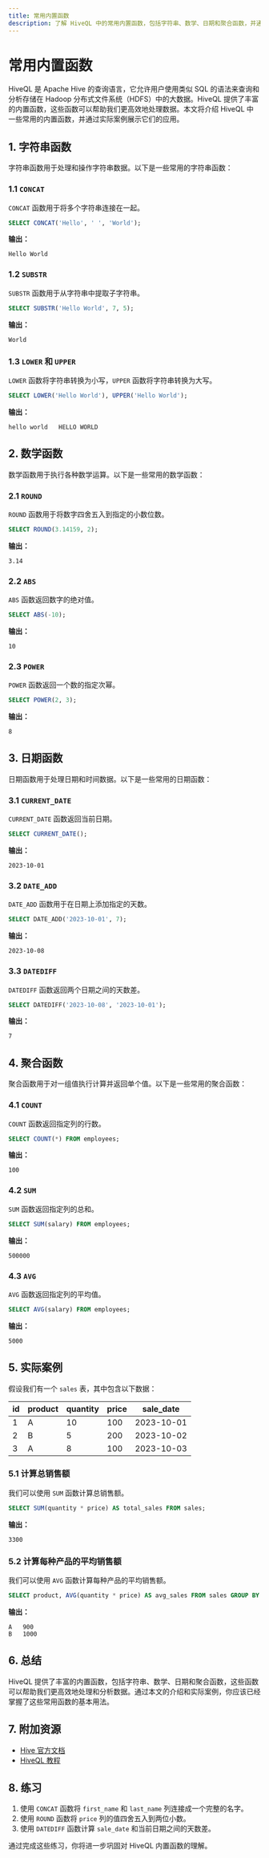 ```yaml
---
title: 常用内置函数
description: 了解 HiveQL 中的常用内置函数，包括字符串、数学、日期和聚合函数，并通过实际案例掌握其使用方法。
---
```


# 常用内置函数

HiveQL 是 Apache Hive 的查询语言，它允许用户使用类似 SQL 的语法来查询和分析存储在 Hadoop 分布式文件系统（HDFS）中的大数据。HiveQL 提供了丰富的内置函数，这些函数可以帮助我们更高效地处理数据。本文将介绍 HiveQL 中一些常用的内置函数，并通过实际案例展示它们的应用。

## 1. 字符串函数

字符串函数用于处理和操作字符串数据。以下是一些常用的字符串函数：

### 1.1 `CONCAT`

`CONCAT` 函数用于将多个字符串连接在一起。

```sql
SELECT CONCAT('Hello', ' ', 'World');
```

**输出：**
```
Hello World
```

### 1.2 `SUBSTR`

`SUBSTR` 函数用于从字符串中提取子字符串。

```sql
SELECT SUBSTR('Hello World', 7, 5);
```

**输出：**
```
World
```

### 1.3 `LOWER` 和 `UPPER`

`LOWER` 函数将字符串转换为小写，`UPPER` 函数将字符串转换为大写。

```sql
SELECT LOWER('Hello World'), UPPER('Hello World');
```

**输出：**
```
hello world   HELLO WORLD
```

## 2. 数学函数

数学函数用于执行各种数学运算。以下是一些常用的数学函数：

### 2.1 `ROUND`

`ROUND` 函数用于将数字四舍五入到指定的小数位数。

```sql
SELECT ROUND(3.14159, 2);
```

**输出：**
```
3.14
```

### 2.2 `ABS`

`ABS` 函数返回数字的绝对值。

```sql
SELECT ABS(-10);
```

**输出：**
```
10
```

### 2.3 `POWER`

`POWER` 函数返回一个数的指定次幂。

```sql
SELECT POWER(2, 3);
```

**输出：**
```
8
```

## 3. 日期函数

日期函数用于处理日期和时间数据。以下是一些常用的日期函数：

### 3.1 `CURRENT_DATE`

`CURRENT_DATE` 函数返回当前日期。

```sql
SELECT CURRENT_DATE();
```

**输出：**
```
2023-10-01
```

### 3.2 `DATE_ADD`

`DATE_ADD` 函数用于在日期上添加指定的天数。

```sql
SELECT DATE_ADD('2023-10-01', 7);
```

**输出：**
```
2023-10-08
```

### 3.3 `DATEDIFF`

`DATEDIFF` 函数返回两个日期之间的天数差。

```sql
SELECT DATEDIFF('2023-10-08', '2023-10-01');
```

**输出：**
```
7
```

## 4. 聚合函数

聚合函数用于对一组值执行计算并返回单个值。以下是一些常用的聚合函数：

### 4.1 `COUNT`

`COUNT` 函数返回指定列的行数。

```sql
SELECT COUNT(*) FROM employees;
```

**输出：**
```
100
```

### 4.2 `SUM`

`SUM` 函数返回指定列的总和。

```sql
SELECT SUM(salary) FROM employees;
```

**输出：**
```
500000
```

### 4.3 `AVG`

`AVG` 函数返回指定列的平均值。

```sql
SELECT AVG(salary) FROM employees;
```

**输出：**
```
5000
```

## 5. 实际案例

假设我们有一个 `sales` 表，其中包含以下数据：

| id  | product | quantity | price | sale_date  |
|-----|---------|----------|-------|------------|
| 1   | A       | 10       | 100   | 2023-10-01 |
| 2   | B       | 5        | 200   | 2023-10-02 |
| 3   | A       | 8        | 100   | 2023-10-03 |

### 5.1 计算总销售额

我们可以使用 `SUM` 函数计算总销售额。

```sql
SELECT SUM(quantity * price) AS total_sales FROM sales;
```

**输出：**
```
3300
```

### 5.2 计算每种产品的平均销售额

我们可以使用 `AVG` 函数计算每种产品的平均销售额。

```sql
SELECT product, AVG(quantity * price) AS avg_sales FROM sales GROUP BY product;
```

**输出：**
```
A   900
B   1000
```

## 6. 总结

HiveQL 提供了丰富的内置函数，包括字符串、数学、日期和聚合函数，这些函数可以帮助我们更高效地处理和分析数据。通过本文的介绍和实际案例，你应该已经掌握了这些常用函数的基本用法。

## 7. 附加资源

- [Hive 官方文档](https://cwiki.apache.org/confluence/display/Hive/LanguageManual+UDF)
- [HiveQL 教程](https://www.tutorialspoint.com/hive/index.htm)

## 8. 练习

1. 使用 `CONCAT` 函数将 `first_name` 和 `last_name` 列连接成一个完整的名字。
2. 使用 `ROUND` 函数将 `price` 列的值四舍五入到两位小数。
3. 使用 `DATEDIFF` 函数计算 `sale_date` 和当前日期之间的天数差。

通过完成这些练习，你将进一步巩固对 HiveQL 内置函数的理解。